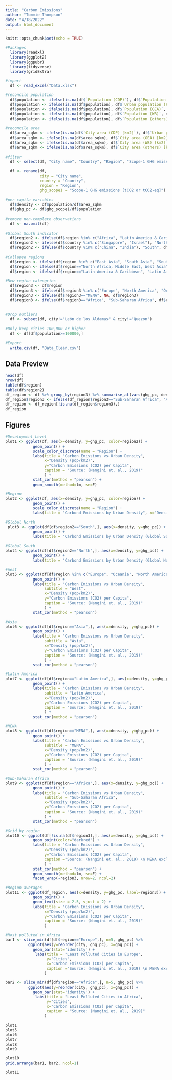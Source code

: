 ```yaml
---
title: "Carbon Emissions"
author: "Tommie Thompson"
date: "4/18/2022"
output: html_document
---
```


```r
knitr::opts_chunk$set(echo = TRUE)

#Packages
  library(readxl)
  library(ggplot2)
  library(ggpubr)
  library(tidyverse)
  library(gridExtra)
```

```r
#import 
  df <- read_excel("Data.xlsx")

#reconcile population
  df$population <- ifelse(is.na(df$`Population (CDP)`), df$`Population (carbonn)`, df$`Population (CDP)`)
  df$population <- ifelse(is.na(df$population), df$`Urban population (PKU)`, df$population)
  df$population <- ifelse(is.na(df$population), df$`Population (GEA)`, df$population)
  df$population <- ifelse(is.na(df$population), df$`Population (WB)`, df$population)
  df$population <- ifelse(is.na(df$population), df$`Population (others)`, df$population)
    
#reconcile area
  df$area_sqkm <- ifelse(is.na(df$`City area (CDP) [km2]`), df$`Urban population (PKU)`, df$`City area (CDP) [km2]`)
  df$area_sqkm <- ifelse(is.na(df$area_sqkm), df$`City area (GEA) [km2]`, df$area_sqkm)
  df$area_sqkm <- ifelse(is.na(df$area_sqkm), df$`City area (WB) [km2]`, df$area_sqkm)
  df$area_sqkm <- ifelse(is.na(df$area_sqkm), df$`City area (others) [km2]`, df$area_sqkm)
  
#filter  
  df <- select(df, "City name", "Country", "Region", "Scope-1 GHG emissions [tCO2 or tCO2-eq]", population, area_sqkm)
  
  df <- rename(df, 
               city = "City name",
               country = "Country",
               region = "Region",
               ghg_scope1 = "Scope-1 GHG emissions [tCO2 or tCO2-eq]")
  
#per capita variables
  df$density <- df$population/df$area_sqkm
  df$ghg_pc <- df$ghg_scope1/df$population
  
#remove non-complete observations
  df <- na.omit(df)
  
#Global South indicator
  df$region2 <- ifelse(df$region %in% c("Africa", "Latin America & Caribbean", "North Africa, Middle East, West Asia", "SOuth Asia", "Southeast Asia"), "South", "North")
  df$region2 <- ifelse(df$country %in% c("Singapore", "Israel"), "North", df$region2)
  df$region2 <- ifelse(df$country %in% c("China", "India"), "South", df$region2)
  
#Collapse regions
  df$region <- ifelse(df$region %in% c("East Asia", "South Asia", "Southeast Asia"), "Asia", df$region)
  df$region <- ifelse(df$region=="North Africa, Middle East, West Asia", "MENA", df$region)
  df$region <- ifelse(df$region=="Latin America & Caribbean", "Latin America", df$region)
  
#New region cateogries
  df$region3 <- df$region
  df$region3 <- ifelse(df$region3 %in% c("Europe", "North America", "Oceania"), "West", df$region3)
  df$region3 <- ifelse(df$region3=="MENA", NA, df$region3)
  df$region3 <- ifelse(df$region3=="Africa", "Sub-Saharan Africa", df$region3)
  
  
#Drop outliers
  df <- subset(df, city!="León de los Aldamas" & city!="Quezon")
  
#Only keep cities 100,000 or higher
  df <- df[df$population>=100000,]
  
#Export
  write.csv(df, "Data_Clean.csv")
```

## Data Preview

```r
head(df)
nrow(df)
table(df$region)
table(df$region2)
df_region <- df %>% group_by(region3) %>% summarise_at(vars(ghg_pc, density), mean)
df_region$region3 <- ifelse(df_region$region3=="Sub-Saharan Africa", "Africa", df_region$region3)
df_region <- df_region[!is.na(df_region$region3),]
df_region


```

## Figures

```r
#Development Level
plot1 <- ggplot(df, aes(x=density, y=ghg_pc, color=region2)) +
            geom_point() +
            scale_color_discrete(name = "Region") +
            labs(title = "Carbon Emissions vs Urban Density", 
                 x="Density (pop/km2)", 
                 y="Carbon Emissions (CO2) per Capita",
                 caption = "Source: (Nangini et. al., 2019)"
                 ) +
            stat_cor(method = "pearson") +
            geom_smooth(method=lm, se=F) 

#Region
plot2 <- ggplot(df, aes(x=density, y=ghg_pc, color=region)) +
            geom_point() +
            scale_color_discrete(name = "Region") +
            labs(title = "Carbond Emissions by Urban Density", x="Density (pop/km2)", y="Carbon Emissions per Capita (CO2)") 

#Global North
 plot3 <- ggplot(df[df$region2=="South",], aes(x=density, y=ghg_pc)) +
            geom_point() +
            labs(title = "Carbond Emissions by Urban Density (Global South)", x="Density (pop/km2)", y="Carbon Emissions per Capita (CO2)") 
 
#Global South
plot4 <- ggplot(df[df$region2=="North",], aes(x=density, y=ghg_pc)) +
            geom_point() +
            labs(title = "Carbond Emissions by Urban Density (Global North)", x="Density (pop/km2)", y="Carbon Emissions per Capita (CO2)")    

#West
plot5 <- ggplot(df[df$region %in% c("Europe", "Oceania", "North America"),], aes(x=density, y=ghg_pc)) +
            geom_point() +
            labs(title = "Carbon Emissions vs Urban Density",
                 subtitle = "West",
                 x="Density (pop/km2)", 
                 y="Carbon Emissions (CO2) per Capita",
                 caption = "Source: (Nangini et. al., 2019)"
                 ) +
            stat_cor(method = "pearson") 

#Asia
plot6 <- ggplot(df[df$region=="Asia",], aes(x=density, y=ghg_pc)) +
            geom_point() +
            labs(title = "Carbon Emissions vs Urban Density",
                 subtitle = "Asia",
                 x="Density (pop/km2)", 
                 y="Carbon Emissions (CO2) per Capita",
                 caption = "Source: (Nangini et. al., 2019)"
                 ) +
            stat_cor(method = "pearson") 

#Latin America
plot7 <- ggplot(df[df$region=="Latin America",], aes(x=density, y=ghg_pc)) +
            geom_point() +
            labs(title = "Carbon Emissions vs Urban Density",
                 subtitle = "Latin America",
                 x="Density (pop/km2)", 
                 y="Carbon Emissions (CO2) per Capita",
                 caption = "Source: (Nangini et. al., 2019)"
                 ) +
            stat_cor(method = "pearson") 

#MENA
plot8 <- ggplot(df[df$region=="MENA",], aes(x=density, y=ghg_pc)) +
            geom_point() +
            labs(title = "Carbon Emissions vs Urban Density",
                 subtitle = "MENA",
                 x="Density (pop/km2)", 
                 y="Carbon Emissions (CO2) per Capita",
                 caption = "Source: (Nangini et. al., 2019)"
                 ) +
            stat_cor(method = "pearson") 

#Sub-Saharan Africa
plot9 <- ggplot(df[df$region=="Africa",], aes(x=density, y=ghg_pc)) +
            geom_point() +
            labs(title = "Carbon Emissions vs Urban Density",
                 subtitle = "Sub-Saharan Africa",
                 x="Density (pop/km2)", 
                 y="Carbon Emissions (CO2) per Capita",
                 caption = "Source: (Nangini et. al., 2019)"
                 ) +
            stat_cor(method = "pearson") 

#Grid by region
plot10 <- ggplot(df[!is.na(df$region3),], aes(x=density, y=ghg_pc)) +
            geom_point(color="darkred") +
            labs(title = "Carbon Emissions vs Urban Density", 
                 x="Density (pop/km2)", 
                 y="Carbon Emissions (CO2) per Capita",
                 caption ="Source: (Nangini et. al., 2019) \n MENA excluded due to small n",
                 ) +
            stat_cor(method = "pearson") +
            geom_smooth(method=lm, se=F) +
            facet_wrap(~region3, nrow=2, ncol=2)

#Region averages
plot11 <- ggplot(df_region, aes(x=density, y=ghg_pc, label=region3)) +
            geom_point() +
            geom_text(size = 2.5, vjust = 2) +
            labs(title = "Carbon Emissions vs Urban Density", 
                 x="Density (pop/km2)", 
                 y="Carbon Emissions (CO2) per Capita",
                 caption = "Source: (Nangini et. al., 2019)"
                 ) 

#Most polluted in Africa
bar1 <- slice_min(df[df$region=="Europe",], n=5, ghg_pc) %>%
          ggplot(aes(y=reorder(city, ghg_pc), x=ghg_pc)) + 
            geom_bar(stat='identity') +
             labs(title = "Least Polluted Cities in Europe",
                  y="Cities",
                  x="Carbon Emissions (CO2) per Capita",                 
                  caption ="Source: (Nangini et. al., 2019) \n MENA excluded due to small n",
                 )

bar2 <- slice_min(df[df$region=="Africa",], n=5, ghg_pc) %>%
          ggplot(aes(y=reorder(city, ghg_pc), x=ghg_pc)) + 
            geom_bar(stat='identity') +
             labs(title = "Least Polluted Cities in Africa",
                  y="Cities",
                  x="Carbon Emissions (CO2) per Capita",
                  caption = "Source: (Nangini et. al., 2019)"
                 )
```

```r
plot1
plot5
plot6
plot7
plot8 
plot9

plot10
grid.arrange(bar1, bar2, ncol=1)

plot11

```

